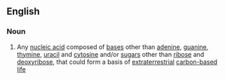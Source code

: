 ==English==

===Noun===
{{en-noun|sg=[[alien]] [[nucleic]] [[acid]]}}

# Any [[nucleic acid]] composed of [[base]]s other than [[adenine]], [[guanine]], [[thymine]], [[uracil]] and [[cytosine]] and/or [[sugar]]s other than [[ribose]] and [[deoxyribose]], that could form a basis of [[extraterrestrial]] [[carbon-based]] [[life]]